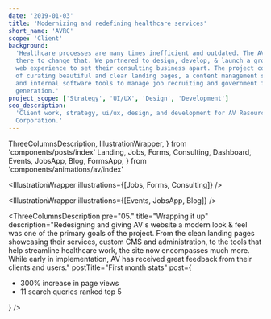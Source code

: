 ```yaml
---
date: '2019-01-03'
title: 'Modernizing and redefining healthcare services'
short_name: 'AVRC'
scope: 'Client'
background:
  'Healthcare processes are many times inefficient and outdated. The AV team is
  there to change that. We partnered to design, develop, & launch a ground-up
  web experience to set their consulting business apart. The project consisted
  of curating beautiful and clear landing pages, a content management system,
  and internal software tools to manage job recruiting and government forms
  generation.'
project_scope: ['Strategy', 'UI/UX', 'Design', 'Development']
seo_description:
  'Client work, strategy, ui/ux, design, and development for AV Resources
  Corporation.'
---
```


  ThreeColumnsDescription,
  IllustrationWrapper,
} from 'components/posts/index'
  Landing,
  Jobs,
  Forms,
  Consulting,
  Dashboard,
  Events,
  JobsApp,
  Blog,
  FormsApp,
} from 'components/animations/av/index'

<IllustrationWrapper illustrations={[Landing]} />

<ThreeColumnsDescription
  pre="01."
  title="Clear structure & visual cues"
  description="Pages are structured with accessibility and usability in mind. Without a illustrator at hand, we decided to create illustrations and animations in place of photos using plain HTML/CSS and a bit of javascript to move things along, just like on this page. This experience is performant, eye-catching, and provides a different experience than what we typically see. Click on each of the search bars above to see the page."
/>

<IllustrationWrapper illustrations={[Jobs, Forms, Consulting]} />

<ThreeColumnsDescription
  pre="02."
  title="Control & customization"
  description="We built an in-house, custom dashboard & CMS to pair with the site. Administrators have full control on creating and managing job listings, blog posts, events, and users. Dynamic content created each have their own social sharing cards and search engine optimization (SEO)."
/>

<IllustrationWrapper illustrations={[Dashboard]} />

<ThreeColumnsDescription
  pre="03."
  title="Creating a healthcare home base"
  description="With dozens of remote consultants and at a rapidly growing rate, AV needed a home base to to easily communicate new job opportunities, upcoming events, and to keep their community up to date. Along with their social channels, they wanted a single entry point to everything regarding the company. Visitors can view and apply for various openings, sign up for upcoming events and meetups, and read about the latest in running an independent healthcare business."
/>

<IllustrationWrapper illustrations={[Events, JobsApp, Blog]} />

<ThreeColumnsDescription
  pre="04."
  title="Digital tools"
  description="We opted to create a tool that auto generated POC and QAPI forms through a step-by-step module experience. With hundreds of pre-filled form data provided by AV, users can simply select the scenarios that match their facility, customize results, and let the system format and generate their form."
/>

<IllustrationWrapper illustrations={[FormsApp]} />

<ThreeColumnsDescription
  pre="05."
  title="Wrapping it up"
  description="Redesigning and giving AV's website a modern look & feel was one of the primary goals of the project. From the clean landing pages showcasing their services, custom CMS and administration, to the tools that help streamline healthcare work, the site now encompasses much more. While early in implementation, AV has received great feedback from their clients and users."
  postTitle="First month stats"
  post={
    <ul>
      <li>300% increase in page views</li>
      <li>11 search queries ranked top 5</li>
    </ul>
  }
/>
